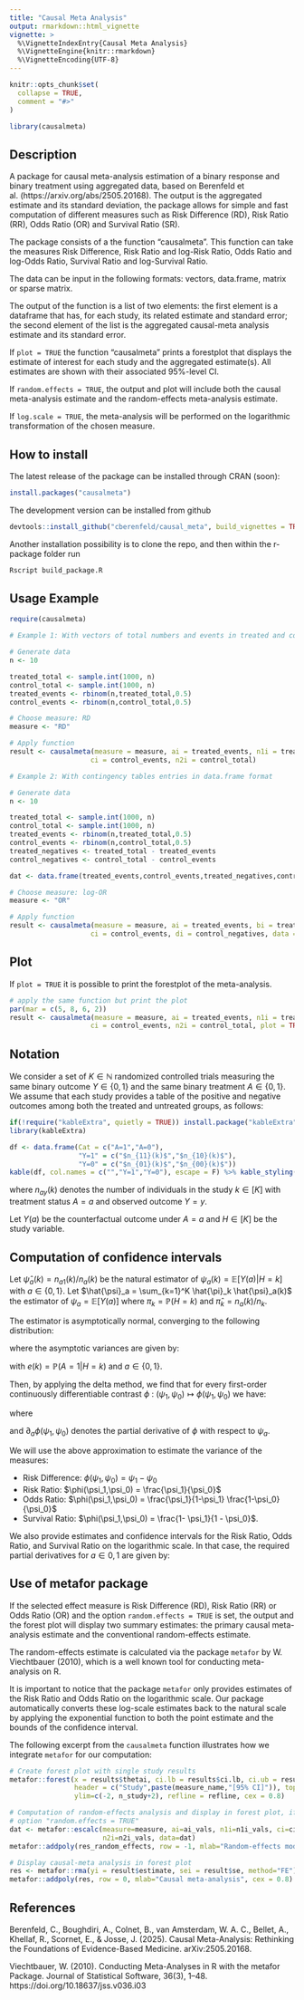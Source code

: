 ```yaml
---
title: "Causal Meta Analysis"
output: rmarkdown::html_vignette
vignette: >
  %\VignetteIndexEntry{Causal Meta Analysis}
  %\VignetteEngine{knitr::rmarkdown}
  %\VignetteEncoding{UTF-8}
---
```


```r
knitr::opts_chunk$set(
  collapse = TRUE,
  comment = "#>"
)
```

```r
library(causalmeta)
```

## Description

A package for causal meta-analysis estimation of a binary response and binary treatment using aggregated data, based on Berenfeld et al. (https://arxiv.org/abs/2505.20168). The output is the aggregated estimate and its standard deviation, the package allows for simple and fast computation of different measures such as Risk Difference (RD), Risk Ratio (RR), Odds Ratio (OR) and Survival Ratio (SR).

The package consists of a the function "causalmeta". This function can take the measures Risk Difference, Risk Ratio and log-Risk Ratio, Odds Ratio and log-Odds Ratio, Survival Ratio and log-Survival Ratio.

The data can be input in the following formats: vectors, data.frame, matrix or sparse matrix.

The output of the function is a list of two elements: the first element is a dataframe that has, for each study, its related estimate and standard error; the second element of the list is the aggregated causal-meta analysis estimate and its standard error.

If `plot = TRUE` the function "causalmeta" prints a forestplot that displays the estimate of interest for each study and the aggregated estimate(s). All estimates are shown with their associated 95%-level CI.

If `random.effects = TRUE`, the output and plot will include both the causal meta-analysis estimate and the random-effects meta-analysis estimate.

If `log.scale = TRUE`, the meta-analysis will be performed on the logarithmic transformation of the chosen measure.

## How to install

The latest release of the package can be installed through CRAN (soon):

```r
install.packages("causalmeta")
```

The development version can be installed from github

```r
devtools::install_github("cberenfeld/causal_meta", build_vignettes = TRUE)
```

Another installation possibility is to clone the repo, and then within the r-package folder run

```r
Rscript build_package.R
```

## Usage Example

```r
require(causalmeta)

# Example 1: With vectors of total numbers and events in treated and control

# Generate data
n <- 10

treated_total <- sample.int(1000, n)
control_total <- sample.int(1000, n)
treated_events <- rbinom(n,treated_total,0.5)
control_events <- rbinom(n,control_total,0.5)

# Choose measure: RD
measure <- "RD"

# Apply function
result <- causalmeta(measure = measure, ai = treated_events, n1i = treated_total,
                    ci = control_events, n2i = control_total)

# Example 2: With contingency tables entries in data.frame format

# Generate data
n <- 10

treated_total <- sample.int(1000, n)
control_total <- sample.int(1000, n)
treated_events <- rbinom(n,treated_total,0.5)
control_events <- rbinom(n,control_total,0.5)
treated_negatives <- treated_total - treated_events
control_negatives <- control_total - control_events

dat <- data.frame(treated_events,control_events,treated_negatives,control_negatives)

# Choose measure: log-OR
measure <- "OR"

# Apply function
result <- causalmeta(measure = measure, ai = treated_events, bi = treated_negatives,
                    ci = control_events, di = control_negatives, data = dat, log.scale = TRUE)


```

## Plot

If `plot = TRUE` it is possible to print the forestplot of the meta-analysis.

```r
# apply the same function but print the plot
par(mar = c(5, 8, 6, 2))
result <- causalmeta(measure = measure, ai = treated_events, n1i = treated_total,
                    ci = control_events, n2i = control_total, plot = TRUE)
```

## Notation

We consider a set of $K \in \mathbb{N}$ randomized controlled trials measuring the same binary outcome $Y \in \{0,1\}$ and the same binary treatment $A \in \{0,1\}$. We assume that each study provides a table of the positive and negative outcomes among both the treated and untreated groups, as follows:

```r
if(!require("kableExtra", quietly = TRUE)) install.package("kableExtra")
library(kableExtra)

df <- data.frame(Cat = c("A=1","A=0"),
                 "Y=1" = c("$n_{11}(k)$","$n_{10}(k)$"),
                 "Y=0" = c("$n_{01}(k)$","$n_{00}(k)$"))
kable(df, col.names = c("","Y=1","Y=0"), escape = F) %>% kable_styling(latex_options = "hold_position")

```

where $n_{ay}(k)$ denotes the number of individuals in the study $k \in [K]$ with treatment status $A = a$ and observed outcome $Y=y$.

Let $Y(a)$ be the counterfactual outcome under $A = a$ and $H \in [K]$ be the study variable.

## Computation of confidence intervals

Let $\hat{\psi}_a (k) = n_{a1}(k) / n_a(k)$ be the natural estimator of $\psi_a (k) = \mathbb{E}[Y(a)|H=k]$ with $a \in \{0,1\}$. Let $\hat{\psi}_a = \sum_{k=1}^K \hat{\pi}_k \hat{\psi}_a(k)$ the estimator of $\psi_a = \mathbb{E}[Y(a)]$ where $\pi_k = \mathbb{P}(H = k)$ and $\hat{\pi}_k = n_a(k)/n_k$.

The estimator is asymptotically normal, converging to the following distribution:

\begin{equation*}

\sqrt{n} \: ((\hat{\psi}_1,\hat{\psi}_0) - (\psi_1,\psi_0)) \xrightarrow{\mathcal{L}} \mathcal{N}\biggr{(}0, \begin{bmatrix} 0 & \sigma^2_1 \\ \sigma^2_0 & 0 \end{bmatrix} \biggr{)}

\end{equation*}

where the asymptotic variances are given by:

\begin{equation*}

\sigma^2_a = \sum_{k=1}^K \pi_k \frac{\psi_a (k) (1 - \psi_a (k))}{e^a(k) (1 - e(k))^{1-a}} + \sum_{k=1}^K \pi_k \psi_a(k)^2 - \psi_a^2

\end{equation*}

with $e(k) = \mathbb{P}(A = 1 | H = k)$ and $a \in \{ 0,1 \}$.

Then, by applying the delta method, we find that for every first-order continuously differentiable contrast $\phi \: : \: (\psi_1,\psi_0) \mapsto \phi(\psi_1,\psi_0)$ we have:

\begin{equation*}

\sqrt{n} \: (\phi(\hat{\psi}_1,\hat{\psi}_0) - \phi(\psi_1,\psi_0)) \xrightarrow{\mathcal{L}} \mathcal{N} ( 0, \eta^2 )

\end{equation*}

where 

\begin{equation*}
\eta^2 = \sigma_1^2 \: \partial_1 \phi(\psi_1,\psi_0)^2 + \sigma_0^2 \: \partial_0 \phi(\psi_1,\psi_0)^2
\end{equation*}

and $\partial_a \phi(\psi_1,\psi_0)$ denotes the partial derivative of $\phi$ with respect to $\psi_a$.

We will use the above approximation to estimate the variance of the measures:

- Risk Difference: $\phi(\psi_1,\psi_0) = \psi_1 - \psi_0$
- Risk Ratio: $\phi(\psi_1,\psi_0) = \frac{\psi_1}{\psi_0}$
- Odds Ratio: $\phi(\psi_1,\psi_0) = \frac{\psi_1}{1-\psi_1} \frac{1-\psi_0}{\psi_0}$
- Survival Ratio: $\phi(\psi_1,\psi_0) = \frac{1- \psi_1}{1 - \psi_0}$.

We also provide estimates and confidence intervals for the Risk Ratio, Odds Ratio, and Survival Ratio on the logarithmic scale. In that case, the required partial derivatives for $a \in {0,1}$ are given by:

\begin{equation*}
\partial_a \log \phi(\psi_1,\psi_0) = \frac{1}{\phi(\psi_1,\psi_0)} \partial_a \phi(\psi_1,\psi_0)
\end{equation*}

<!-- For the variance of the log-scale measures, we use the Delta Method approximation with: -->

<!-- \begin{equation*} -->

<!-- \sqrt{n} \: (\log(\phi(\hat{\psi}_1,\hat{\psi}_0)) - \log(\phi(\psi_1,\psi_0))) \xrightarrow{\mathcal{L}} \mathcal{N} ( 0, \xi^2 ) -->

<!-- \end{equation*} -->

<!-- where $\xi^2 = \frac{1}{\phi(\psi_1,\psi_0)^2} \eta^2$. -->

## Use of metafor package

If the selected effect measure is Risk Difference (RD), Risk Ratio (RR) or Odds Ratio (OR) and the option `random.effects = TRUE` is set, the output and the forest plot will display two summary estimates: the primary causal meta-analysis estimate and the conventional random-effects estimate.

The random-effects estimate is calculated via the package `metafor` by W. Viechtbauer (2010), which is a well known tool for conducting meta-analysis on R. 

It is important to notice that the package `metafor` only provides estimates of the Risk Ratio and Odds Ratio on the logarithmic scale. Our package automatically converts these log-scale estimates back to the natural scale by applying the exponential function to both the point estimate and the bounds of the confidence interval.

The following excerpt from the `causalmeta` function illustrates how we integrate `metafor` for our computation:

```r
# Create forest plot with single study results
metafor::forest(x = results$thetai, ci.lb = results$ci.lb, ci.ub = results$ci.ub,
                header = c("Study",paste(measure_name,"[95% CI]")), top=2,
                ylim=c(-2, n_study+2), refline = refline, cex = 0.8)

# Computation of random-effects analysis and display in forest plot, if
# option "random.effects = TRUE"
dat <- metafor::escalc(measure=measure, ai=ai_vals, n1i=n1i_vals, ci=ci_vals,
                       n2i=n2i_vals, data=dat)
metafor::addpoly(res_random_effects, row = -1, mlab="Random-effects model", cex = 0.8)

# Display causal-meta analysis in forest plot
res <- metafor::rma(yi = result$estimate, sei = result$se, method="FE")
metafor::addpoly(res, row = 0, mlab="Causal meta-analysis", cex = 0.8)
```

## References

Berenfeld, C., Boughdiri, A., Colnet, B., van Amsterdam, W. A. C., Bellet, A., Khellaf, R., Scornet, E., & Josse, J. (2025). Causal Meta-Analysis: Rethinking the Foundations of Evidence-Based Medicine. arXiv:2505.20168.

Viechtbauer, W. (2010). Conducting Meta-Analyses in R with the metafor Package. Journal of Statistical Software, 36(3), 1–48. https://doi.org/10.18637/jss.v036.i03

